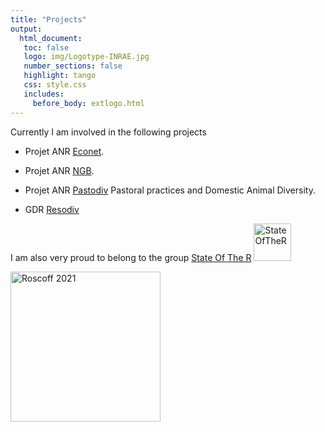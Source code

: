 ```yaml
---
title: "Projects"
output: 
  html_document:
   toc: false
   logo: img/Logotype-INRAE.jpg
   number_sections: false
   highlight: tango
   css: style.css
   includes:
     before_body: extlogo.html
---
```





Currently I am involved in the following projects

- Projet ANR [Econet](https://cmatias.perso.math.cnrs.fr/ANR_EcoNet.html). 
  
- Projet ANR [NGB](https://anr.fr/Project-ANR-17-CE32-0011).

- Projet ANR [Pastodiv](https://anr.fr/Projet-ANR-19-CE32-0004) Pastoral practices and Domestic Animal Diversity. 
      
- GDR [Resodiv](https://resodiv.cnrs.fr/amp/le-gdr/direction/) 


I am also very proud to belong to the group [State Of The R](https://stateofther.github.io) <img src="img/logo_StateOfTheR.png" alt="StateOfTheR" width = "60px"> </img>




<img src="img/statOfTheR2021.jpeg" alt="Roscoff 2021" width = "240px" align="middle"> </img>
 
